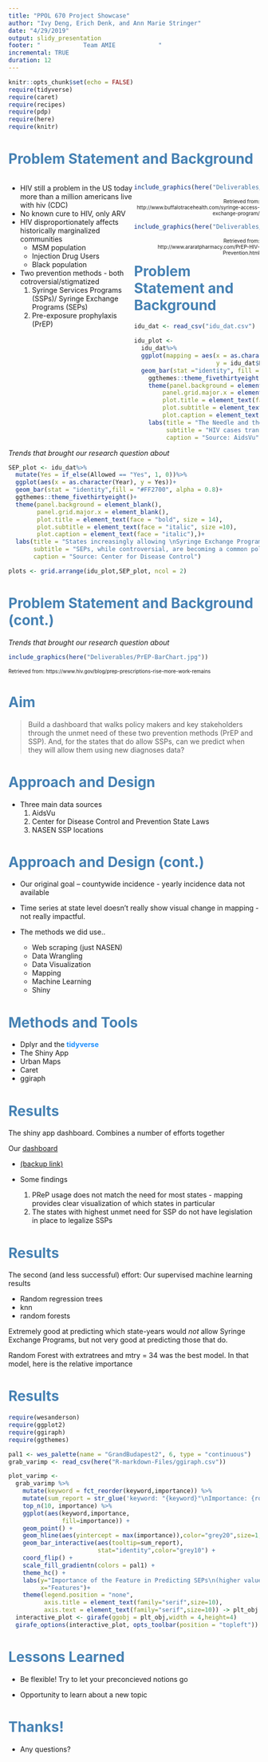 ```yaml
---
title: "PPOL 670 Project Showcase"
author: "Ivy Deng, Erich Denk, and Ann Marie Stringer"
date: "4/29/2019"
output: slidy_presentation
footer: "            Team AMIE            "
incremental: TRUE
duration: 12
---
```


```r
knitr::opts_chunk$set(echo = FALSE)
require(tidyverse)
require(caret)
require(recipes)
require(pdp)
require(here)
require(knitr)
```

# <span style="color:steelblue">**Problem Statement and Background** </span>

<style>
.column-left{
  float: left;
  width: 50%;
  text-align: left;
}

.column-right{
  float: right;
  width: 50%;
  text-align: right;
}
</style>

<div class="column-left">
- HIV still a problem in the US today more than a million americans live with hiv (CDC)
- No known cure to HIV, only ARV
- HIV disproportionately affects historically marginalized communities
    - MSM population
    - Injection Drug Users
    - Black population
- Two prevention methods - both cotroversial/stigmatized 
  1. Syringe Services Programs (SSPs)/ Syringe Exchange Programs (SEPs)
  2. Pre-exposure prophylaxis (PrEP)
</div>
<div class="column-right">
```r
include_graphics(here("Deliverables/Use-Clean-Needles.png"))
```

<font size="1">Retrieved from: http://www.buffalotracehealth.com/syringe-access-exchange-program/ </font>


```r
include_graphics(here("Deliverables/prepPill.jpg"))
```

<font size="1">Retrieved from: http://www.araratpharmacy.com/PrEP-HIV-Prevention.html </font>

</div>


  
  
# <span style="color:steelblue">**Problem Statement and Background** </span>
```r
idu_dat <- read_csv("idu_dat.csv")

idu_plot <- 
  idu_dat%>%
  ggplot(mapping = aes(x = as.character(idu_dat$Year),
                       y = idu_dat$New.Diagnoses.IDU.Total.Cases))+
  geom_bar(stat ="identity", fill = "#008FD5", alpha = 0.8)+
    ggthemes::theme_fivethirtyeight()+
    theme(panel.background = element_blank(),
        panel.grid.major.x = element_blank(),
        plot.title = element_text(face = "bold", size = 14),
        plot.subtitle = element_text(face = "italic", size =10),
        plot.caption = element_text(face = "italic"))+
    labs(title = "The Needle and the Damage Done",
         subtitle = "HIV cases transmitted by Injection Drug Use are falling",
         caption = "Source: AidsVu")
```

*Trends that brought our research question about*
```r
SEP_plot <- idu_dat%>%
  mutate(Yes = if_else(Allowed == "Yes", 1, 0))%>%
  ggplot(aes(x = as.character(Year), y = Yes))+
  geom_bar(stat = "identity",fill = "#FF2700", alpha = 0.8)+
  ggthemes::theme_fivethirtyeight()+
  theme(panel.background = element_blank(),
        panel.grid.major.x = element_blank(),
        plot.title = element_text(face = "bold", size = 14),
        plot.subtitle = element_text(face = "italic", size =10),
        plot.caption = element_text(face = "italic"),)+
  labs(title = "States increasingly allowing \nSyringe Exchange Programs",
       subtitle = "SEPs, while controversial, are becoming a common policy tool",
       caption = "Source: Center for Disease Control")

```
```r
plots <- grid.arrange(idu_plot,SEP_plot, ncol = 2)
```

# <span style="color:steelblue">**Problem Statement and Background (cont.)** </span>
*Trends that brought our research question about*

```r
include_graphics(here("Deliverables/PrEP-BarChart.jpg"))
```
<font size="1">Retrieved from: https://www.hiv.gov/blog/prep-prescriptions-rise-more-work-remains </font>


# <span style="color:steelblue">**Aim** </span>

 >Build a dashboard that walks policy makers and key stakeholders through the unmet need of these two prevention methods (PrEP and SSP). And, for the states that do allow SSPs, can we predict when they will allow them using new diagnoses data?

# <span style="color:steelblue">**Approach and Design** </span>
- Three main data sources
  1. AidsVu
  2. Center for Disease Control and Prevention State Laws
  3. NASEN SSP locations
  
# <span style="color:steelblue">**Approach and Design (cont.)** </span>
- Our original goal -- countywide incidence - yearly incidence data not available

- Time series at state level doesn’t really show visual change in mapping  - not really impactful. 

- The methods we did use..
  - Web scraping (just NASEN)
  - Data Wrangling
  - Data Visualization
  - Mapping
  - Machine Learning
  - Shiny

# <span style="color:steelblue">**Methods and Tools** </span>

- Dplyr and the <span style="color:dodgerblue">**tidyverse** </span>
- The Shiny App
- Urban Maps
- Caret
- ggiraph

# <span style="color:steelblue">**Results** </span> 

The shiny app dashboard. Combines a number of efforts together

 Our [dashboard](https://annmarie.shinyapps.io/Shiny-Apps/)

- [(backup link)](https://ivy-deng.shinyapps.io/Shiny-Apps/)
 
- Some findings
  1. PReP usage does not match the need for most states - mapping provides clear visualization of which states in particular
  2. The states with highest unmet need for SSP do not have legislation in place to legalize SSPs

# <span style="color:steelblue">**Results** </span>
The second (and less successful) effort: Our supervised machine learning results

- Random regression trees
- knn
- random forests

Extremely good at predicting which state-years would *not* allow Syringe Exchange Programs, but not very good at predicting those that do.

Random Forest with extratrees and mtry = 34 was the best model. In that model, here is the relative importance

# <span style="color:steelblue">**Results** </span>
```r
require(wesanderson)
require(ggplot2)
require(ggiraph)
require(ggthemes)

pal1 <- wes_palette(name = "GrandBudapest2", 6, type = "continuous")
grab_varimp <- read_csv(here("R-markdown-Files/ggiraph.csv"))
```
```r
plot_varimp <- 
  grab_varimp %>% 
    mutate(keyword = fct_reorder(keyword,importance)) %>% 
    mutate(sum_report = str_glue('keyword: "{keyword}"\nImportance: {round(importance,2)}%')) %>% 
    top_n(10, importance) %>% 
    ggplot(aes(keyword,importance,
               fill=importance)) +
    geom_point() +
    geom_hline(aes(yintercept = max(importance)),color="grey20",size=1,alpha=.25) +
    geom_bar_interactive(aes(tooltip=sum_report),
                         stat="identity",color="grey10") + 
    coord_flip() +
    scale_fill_gradientn(colors = pal1) +
    theme_hc() +
    labs(y="Importance of the Feature in Predicting SEPs\n(higher values == more important)",
         x="Features")+
    theme(legend.position = "none",
          axis.title = element_text(family="serif",size=10),
          axis.text = element_text(family="serif",size=10)) -> plt_obj
  interactive_plot <- girafe(ggobj = plt_obj,width = 4,height=4)
  girafe_options(interactive_plot, opts_toolbar(position = "topleft"))

```

# <span style="color:steelblue">**Lessons Learned** </span>

- Be flexible! Try to let your preconcieved notions go

- Opportunity to learn about a new topic

# <span style="color:steelblue">**Thanks!** </span>

- Any questions?

